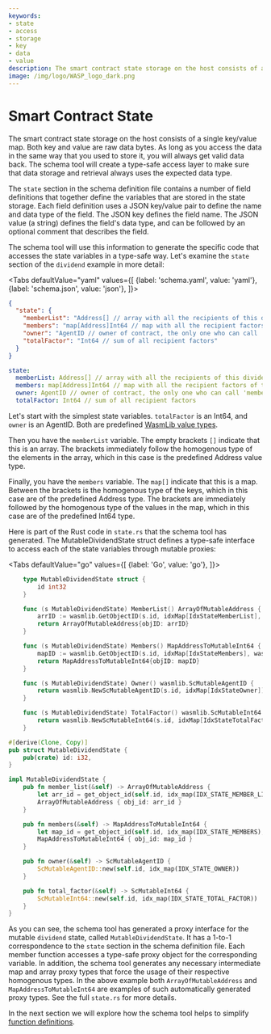 ```yaml
---
keywords:
- state
- access
- storage
- key
- data
- value
description: The smart contract state storage on the host consists of a single key/value map, as long as you access the data in the same way that you used to store it, you will always get valid data back.
image: /img/logo/WASP_logo_dark.png
---
```


# Smart Contract State

The smart contract state storage on the host consists of a single key/value map. Both key
and value are raw data bytes. As long as you access the data in the same way that you used
to store it, you will always get valid data back. The schema tool will create a type-safe
access layer to make sure that data storage and retrieval always uses the expected data
type.

The `state` section in the schema definition file contains a number of field definitions
that together define the variables that are stored in the state storage. Each field
definition uses a JSON key/value pair to define the name and data type of the field.
The JSON key defines the field name. The JSON value (a string) defines the field's data
type, and can be followed by an optional comment that describes the field.

The schema tool will use this information to generate the specific code that accesses the
state variables in a type-safe way. Let's examine the `state` section of the `dividend`
example in more detail:

<Tabs defaultValue="yaml"
    values={[
        {label: 'schema.yaml', value: 'yaml'},
        {label: 'schema.json', value: 'json'},
    ]}>

<TabItem value="json">

```json
{
  "state": {
    "memberList": "Address[] // array with all the recipients of this dividend",
    "members": "map[Address]Int64 // map with all the recipient factors of this dividend",
    "owner": "AgentID // owner of contract, the only one who can call 'member' func",
    "totalFactor": "Int64 // sum of all recipient factors"
  }
}
```

</TabItem>

<TabItem value="yaml">

```yaml
state:
  memberList: Address[] // array with all the recipients of this dividend
  members: map[Address]Int64 // map with all the recipient factors of this dividend
  owner: AgentID // owner of contract, the only one who can call 'member' func
  totalFactor: Int64 // sum of all recipient factors
```

</TabItem>
</Tabs>

Let's start with the simplest state variables. `totalFactor` is an Int64, and `owner` is
an AgentID. Both are predefined [WasmLib value types](../wasm_vm/types.mdx).

Then you have the `memberList` variable. The empty brackets `[]` indicate that this is an
array. The brackets immediately follow the homogenous type of the elements in the array,
which in this case is the predefined Address value type.

Finally, you have the `members` variable. The `map[]` indicate that this is a map. Between
the brackets is the homogenous type of the keys, which in this case are of the predefined
Address type. The brackets are immediately followed by the homogenous type of the values
in the map, which in this case are of the predefined Int64 type.

Here is part of the Rust code in `state.rs` that the schema tool has generated. The
MutableDividendState struct defines a type-safe interface to access each of the state
variables through mutable proxies:

<Tabs 
    defaultValue="go"
    values={[
        {label: 'Go', value: 'go'},
    ]}>

<TabItem value="go">

```go
    type MutableDividendState struct {
        id int32
    }

    func (s MutableDividendState) MemberList() ArrayOfMutableAddress {
        arrID := wasmlib.GetObjectID(s.id, idxMap[IdxStateMemberList], wasmlib.TYPE_ARRAY|wasmlib.TYPE_ADDRESS)
        return ArrayOfMutableAddress{objID: arrID}
    }

    func (s MutableDividendState) Members() MapAddressToMutableInt64 {
        mapID := wasmlib.GetObjectID(s.id, idxMap[IdxStateMembers], wasmlib.TYPE_MAP)
        return MapAddressToMutableInt64{objID: mapID}
    }

    func (s MutableDividendState) Owner() wasmlib.ScMutableAgentID {
        return wasmlib.NewScMutableAgentID(s.id, idxMap[IdxStateOwner])
    }

    func (s MutableDividendState) TotalFactor() wasmlib.ScMutableInt64 {
        return wasmlib.NewScMutableInt64(s.id, idxMap[IdxStateTotalFactor])
    }
```

</TabItem>
<TabItem value="rust">

```rust
#[derive(Clone, Copy)]
pub struct MutableDividendState {
    pub(crate) id: i32,
}

impl MutableDividendState {
    pub fn member_list(&self) -> ArrayOfMutableAddress {
        let arr_id = get_object_id(self.id, idx_map(IDX_STATE_MEMBER_LIST), TYPE_ARRAY | TYPE_ADDRESS);
        ArrayOfMutableAddress { obj_id: arr_id }
    }

    pub fn members(&self) -> MapAddressToMutableInt64 {
        let map_id = get_object_id(self.id, idx_map(IDX_STATE_MEMBERS), TYPE_MAP);
        MapAddressToMutableInt64 { obj_id: map_id }
    }

    pub fn owner(&self) -> ScMutableAgentID {
        ScMutableAgentID::new(self.id, idx_map(IDX_STATE_OWNER))
    }

    pub fn total_factor(&self) -> ScMutableInt64 {
        ScMutableInt64::new(self.id, idx_map(IDX_STATE_TOTAL_FACTOR))
    }
}
```

</TabItem>
</Tabs>

As you can see, the schema tool has generated a proxy interface for the mutable `dividend`
state, called `MutableDividendState`. It has a 1-to-1 correspondence to the `state`
section in the schema definition file. Each member function accesses a type-safe proxy
object for the corresponding variable. In addition, the schema tool generates any
necessary intermediate map and array proxy types that force the usage of their respective
homogenous types. In the above example both `ArrayOfMutableAddress` and
`MapAddressToMutableInt64` are examples of such automatically generated proxy types.
See the full `state.rs` for more details.

In the next section we will explore how the schema tool helps to simplify [function
definitions](funcs.mdx).